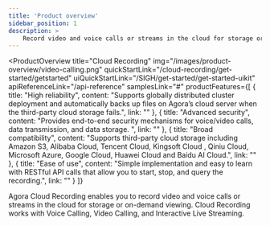 ```yaml
---
title: 'Product overview'
sidebar_position: 1
description: >
    Record video and voice calls or streams in the cloud for storage or on-demand viewing.
---
```



<ProductOverview
title="Cloud Recording"
img="/images/product-overview/video-calling.png"
quickStartLink="/cloud-recording/get-started/getstarted"
uiQuickStartLink="/SIGH/get-started/get-started-uikit"
apiReferenceLink="/api-reference"
samplesLink="#"
productFeatures={[
{
title: "High reliability",
content: "Supports globally distributed cluster deployment and automatically backs up files on Agora’s cloud server when the third-party cloud storage fails.",
link: ""
},
{
title: "Advanced security",
content: "Provides end-to-end security mechanisms for voice/video calls, data transmission, and data storage. ",
link: ""
},
{
title: "Broad compatibility",
content: "Supports third-party cloud storage including Amazon S3, Alibaba Cloud, Tencent Cloud, Kingsoft Cloud , Qiniu Cloud, Microsoft Azure, Google Cloud, Huawei Cloud and Baidu AI Cloud.",
link: ""
},
{
title: "Ease of use",
content: "Simple implementation and easy to learn with RESTful API calls that allow you to start, stop, and query the recording.",
link: ""
}
]}

>

Agora Cloud Recording enables you to record video and voice calls or streams in the cloud for storage or on-demand viewing. Cloud Recording works with Voice Calling, Video Calling, and Interactive Live Streaming.

</ProductOverview>